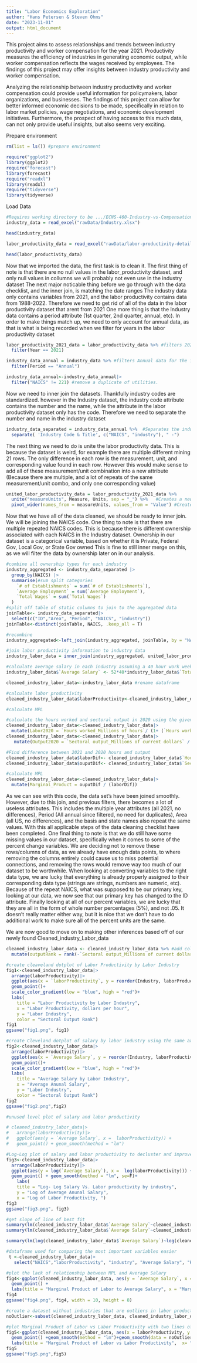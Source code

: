 ```yaml
---
title: "Labor Economics Exploration"
author: "Hans Petersen & Steven Ohms"
date: "2023-11-01"
output: html_document
---
```


This project aims to assess relationships and trends between industry productivity and worker compensation for the year 2021. Productivity measures the efficiency of industries in generating economic output, while worker compensation reflects the wages received by employees. The findings of this project may offer insights between industry productivity and worker compensation.

Analyzing the relationship between industry productivity and worker compensation could provide useful information for policymakers, labor organizations, and businesses. The findings of this project can allow for better informed economic decisions to be made, specifically in relation to labor market policies, wage negotiations, and economic development initiatives. Furthermore, the prospect of having access to this much data, can not only provide useful insights, but also seems very exciting.


Prepare environment
```r
rm(list = ls()) #prepare environment

require("ggplot2")
library(ggplot2)
require("forecast") 
library(forecast)
require("readxl")
library(readxl)
require("tidyverse")
library(tidyverse)
```



Load Data
```r
#Requires working directory to be .../ECNS-460-Industry-vs-Compensation
industry_data = read_excel("rawData/Industry.xlsx")

head(industry_data)

labor_productivity_data = read_excel("rawData/labor-productivity-detailed-industries.xlsx", sheet = "MachineReadable")

head(labor_productivity_data)
```


Now that we imported the data, the first task is to clean it.
The first thing of note is that there are no null values in the labor_productivity dataset, and only null values in collumns we will probably not even use in the industry dataset
The next major noticable thing before we go through with the data checklist, and the inner join, is matching the date ranges
The industry data only contains variables from 2021, and the labor productivity contains data from 1988-2022. Therefore we need to get rid of all of the data in the labor productivity dataset that arent from 2021
One more thing is that the Industry data contains a period attribute (1st quarter, 2nd quarter, annual, etc). In order to make things match up, we need to only account for annual data, as that is what is being recorded when we filter for years in the labor productivity dataset


```r
labor_productivity_2021_data = labor_productivity_data %>% #filters 2021 data
  filter(Year == 2021)

industry_data_annual = industry_data %>% #filters Annual data for the industry data
  filter(Period == "Annual")

industry_data_annual<-industry_data_annual|>
  filter("NAICS" != 221) #remove a duplicate of utilities.
```


Now we need to inner join the datasets. Thankfully industry codes are standardized.
however in the Industry dataset, the industry code attribute contains the number and the name, while the attribute in the labor productivity
dataset only has the code. Therefore we need to separate the number and name in the industry dataset

```r

industry_data_separated = industry_data_annual %>%  #Separates the industry data so that NAICS is its own attribute
  separate( 'Industry Code & Title', c("NAICS", "industry"), " -")
```


The next thing we need to do is unite the labor productivity data. This is because the dataset is weird, for example there are multiple different mining 21 rows. The only difference in each row is the measurement, unit, and corresponding value found in each row. However this would make sense to add all of these measurement/unit combination into a new attribute (Because there are multiple, and a lot of repeats of the same measurement/unit combo, and only one corresponding value)


```r
united_labor_productivity_data = labor_productivity_2021_data %>% 
  unite("measureUnits", Measure, Units, sep = "_") %>%   #Creates a new attribute measureUnits, which is the combination of measure and units
  pivot_wider(names_from = measureUnits, values_from = "Value") #Creates a new attribute, with the name of measureUnits, and the values from Value
```


Now that we have all of the data cleaned, we should be ready to inner join. We will be joining the NAICS code. One thing to note is that there are multiple repeated NAICS codes. This is because there is different ownership associated with each NAICS in the Industry dataset. Ownership in our dataset is a categorical variable, based on whether it is Private, Federal Gov, Local Gov, or State Gov owned This is fine to still inner merge on this, as we will filter the data by ownership later on in our analysis.


```r
#combine all ownership types for each industry
industry_aggregated <- industry_data_separated |>
  group_by(NAICS) |>
  summarise(#sum split categories
    `# of Establishments` = sum(`# of Establishments`),
    `Average Employment` = sum(`Average Employment`),
    `Total Wages` = sum(`Total Wages`)
  )
#split off table of static columns to join to the aggregated data
joinTable<- industry_data_separated|>
  select(c("ID","Area", "Period", "NAICS", "industry"))
joinTable<-distinct(joinTable, NAICS, .keep_all = T)

#recombine 
industry_aggregated<-left_join(industry_aggregated, joinTable, by = "NAICS")
```



```r
#join labor productivity information to industry data
industry_labor_data = inner_join(industry_aggregated, united_labor_productivity_data, by = "NAICS")

#calculate average salary in each industry assuming a 40 hour work week every week
industry_labor_data$`Average Salary` <- 52*40*industry_labor_data$`Total Wages`/(industry_labor_data$`Hours worked_Millions of hours`*1000000)

cleaned_industry_labor_data<-industry_labor_data #rename dataframe

#calculate labor productivity
cleaned_industry_labor_data$laborProductivity<-cleaned_industry_labor_data$`Sectoral output_Millions of current dollars`/cleaned_industry_labor_data$`Hours worked_Millions of hours`
```


```r
#calculate MPL

#calculate the hours worked and sectoral output in 2020 using the given % change
cleaned_industry_labor_data<-cleaned_industry_labor_data|>
  mutate(Labor2020 = `Hours worked_Millions of hours`/ (1+ (`Hours worked_% Change from previous year`/100)))
cleaned_industry_labor_data<-cleaned_industry_labor_data|>
   mutate(Output2020 = `Sectoral output_Millions of current dollars` / (1 + (`Sectoral output_% Change from previous year`/100))) 

#Find difference between 2021 and 2020 hours and output
cleaned_industry_labor_data$laborDif<- cleaned_industry_labor_data$`Hours worked_Millions of hours`-cleaned_industry_labor_data$Labor2020
cleaned_industry_labor_data$ouputDif<- cleaned_industry_labor_data$`Sectoral output_Millions of current dollars` - cleaned_industry_labor_data$Output2020

#calculate MPL
cleaned_industry_labor_data<-cleaned_industry_labor_data|>
  mutate(Marginal_Product = ouputDif / (laborDif))

```

As we can see with this code, the data set's have been joined smoothly. However, due to this join, and previous filters, there becomes a lot of useless attributes. This includes the multiple year attributes (all 2021, no differences), Period (All annual since filtered, no need for duplicates), Area (all US, no differences), and the basis and state names also repeat the same values. With this all applicable steps of the data cleaning checklist have been completed. One final thing to note is that we do still have some missing values in our dataset, specifically when it comes to some of the percent change variables. We are deciding not to remove these rows/columns of data, as we already have enough data points, to where removing the columns entirely could cause us to miss potential connections, and removing the rows would remove way too much of our dataset to be worthwhile. When looking at converting variables to the right data type, we are lucky that everything is already properly assigned to their corresponding data type (strings are strings, numbers are numeric, etc). Because of the repeat NAICS, what was supposed to be our primary key, looking at our data, we now see that our primary key has changed to the ID attribute. Finally looking at all of our percent variables, we are lucky that they are all in the form of whole number percentages (5%), and not .05. It doesn't really matter either way, but it is nice that we don't have to do additional work to make sure all of the percent units are the same.

We are now good to move on to making other inferences based off of our newly found Cleaned_industry_Labor_data


```r
cleaned_industry_labor_data <- cleaned_industry_labor_data %>% #add column ranking industry by sectoral output
  mutate(outputRank = rank(-`Sectoral output_Millions of current dollars`)) 

#create cleaveland dotplot of Labor Productivity by Labor Industry
fig1<-cleaned_industry_labor_data|>
  arrange(laborProductivity)|>
  ggplot(aes(x = `laborProductivity`, y = reorder(Industry, laborProductivity), color = outputRank)) +
  geom_point()+
  scale_color_gradient(low = "blue", high = "red")+
  labs(
    title = "Labor Productivity by Labor Industry", 
    x = "Labor Productivity, dollars per hour", 
    y = "Labor Industry",
    color = "Sectoral Output Rank")
fig1
ggsave("fig1.png", fig1)

#create Cleveland dotplot of salary by labor industry using the same axis as fig1 to show trend
fig2<-cleaned_industry_labor_data|>
  arrange(laborProductivity)|>
  ggplot(aes(x = `Average Salary`, y = reorder(Industry, laborProductivity), color = outputRank)) +
  geom_point()+
  scale_color_gradient(low = "blue", high = "red")+
  labs(
    title = "Average Salary by Labor Industry", 
    x = "Average Anunal Salary", 
    y = "Labor Industry",
    color = "Sectoral Output Rank")
fig2
ggsave("fig2.png",fig2)

#unused level plot of salary and labor productivity

# cleaned_industry_labor_data|>
#   arrange(laborProductivity)|>
#   ggplot(aes(y = `Average Salary`, x =  laborProductivity)) +
#   geom_point() + geom_smooth(method = "lm")

#Log-Log plot of salary and labor productivity to decluster and improve clarity
fig3<-cleaned_industry_labor_data|>
  arrange(laborProductivity)|>
  ggplot(aes(y = log(`Average Salary`), x =  log(laborProductivity))) +
  geom_point() + geom_smooth(method = "lm", se=F)+
    labs(
    title = "Log- Log Salary Vs. Labor productivity by industry", 
    y = "Log of Average Anunal Salary", 
    x = "Log of Labor Productivity, ")
fig3
ggsave("fig3.png", fig3)

#get slope of line of best fit
summary(lm(cleaned_industry_labor_data$`Average Salary`~cleaned_industry_labor_data$laborProductivity))
summary(lm(cleaned_industry_labor_data$`Average Salary`~cleaned_industry_labor_data$Marginal_Product))

summary(lm(log(cleaned_industry_labor_data$`Average Salary`)~log(cleaned_industry_labor_data$laborProductivity)))

#dataframe used for comparing the most important variables easier
 t <-cleaned_industry_labor_data|>
   select("NAICS","laborProductivity", "industry", "Average Salary", "Hours worked_Millions of hours", "Sectoral output_Millions of current dollars", "Marginal_Product")

```





```r
#plot the lack of relationship between MPL and Average Salary
fig4<-ggplot(cleaned_industry_labor_data, aes(y = `Average Salary`, x = Marginal_Product)) +
  geom_point() +
  labs(title = "Marginal Product of Labor to Average Salary", x = "Marginal Product of Labor", y = "Average Salary")
fig4
ggsave("fig4.png", fig4, width = 10, height = 8)

#create a dataset without industries that are outliers in labor productivity and labor
noOutlier<-subset(cleaned_industry_labor_data, cleaned_industry_labor_data$NAICS!= 324 & cleaned_industry_labor_data$NAICS!= 447)

#plot Marginal Product of Labor vs Labor Productivity with two lines of best fit, one that takes outliers into account and one that does not
fig5<-ggplot(cleaned_industry_labor_data, aes(x = laborProductivity, y = Marginal_Product)) +
  geom_point() +geom_smooth(method = "lm")+geom_smooth(data = noOutlier, method = "lm", color = "red")+
  labs(title = "Marginal Product of Labor vs Labor Productivity",  x= "Labor Productivity, dollars per hour", y = "Marginal productof labor, ")
fig5
ggsave("fig5.png",fig5)


```
